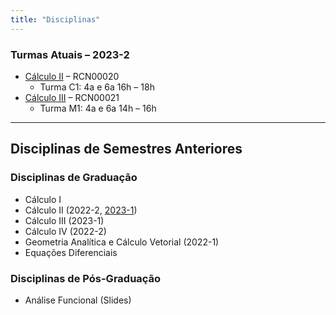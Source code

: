 ```yaml
---
title: "Disciplinas"
---
```


### Turmas Atuais -- 2023-2

-   [Cálculo II](calculoII/c2-2023-2.qmd) -- RCN00020
    -   Turma C1: 4a e 6a 16h -- 18h
-   [Cálculo III](calculoIII/c3-2023-2.qmd) -- RCN00021
    -   Turma M1: 4a e 6a 14h -- 16h

---

## Disciplinas de Semestres Anteriores

### Disciplinas de Graduação

-   Cálculo I
-   Cálculo II (2022-2, [2023-1](calculoII/c2-2023-1.qmd))
-   Cálculo III (2023-1)
-   Cálculo IV (2022-2)
-   Geometria Analítica e Cálculo Vetorial (2022-1)
-   Equações Diferenciais

### Disciplinas de Pós-Graduação

-   Análise Funcional (Slides)
